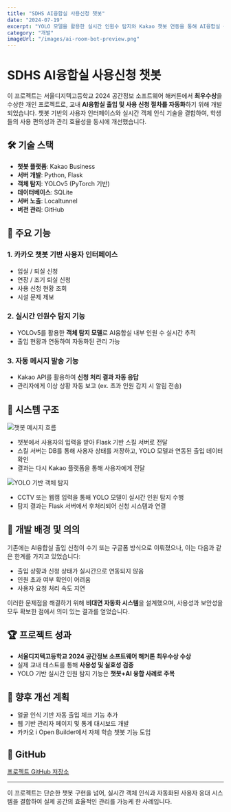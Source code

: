 ```yaml
---
title: "SDHS AI융합실 사용신청 챗봇"
date: "2024-07-19"
excerpt: "YOLO 모델을 활용한 실시간 인원수 탐지와 Kakao 챗봇 연동을 통해 AI융합실 출입 및 신청을 자동화한 프로젝트입니다."
category: "개발"
imageUrl: "/images/ai-room-bot-preview.png"
---
```


# SDHS AI융합실 사용신청 챗봇

이 프로젝트는 서울디지텍고등학교 2024 공간정보 소프트웨어 해커톤에서 **최우수상**을 수상한 개인 프로젝트로, 교내 **AI융합실 출입 및 사용 신청 절차를 자동화**하기 위해 개발되었습니다. 챗봇 기반의 사용자 인터페이스와 실시간 객체 인식 기술을 결합하여, 학생들의 사용 편의성과 관리 효율성을 동시에 개선했습니다.

## 🛠️ 기술 스택

- **챗봇 플랫폼**: Kakao Business
- **서버 개발**: Python, Flask
- **객체 탐지**: YOLOv5 (PyTorch 기반)
- **데이터베이스**: SQLite
- **서버 노출**: Localtunnel
- **버전 관리**: GitHub

## 🔑 주요 기능

### 1. 카카오 챗봇 기반 사용자 인터페이스

- 입실 / 퇴실 신청
- 연장 / 조기 퇴실 신청
- 사용 신청 현황 조회
- 시설 문제 제보

### 2. 실시간 인원수 탐지 기능

- YOLOv5를 활용한 **객체 탐지 모델**로 AI융합실 내부 인원 수 실시간 추적
- 출입 현황과 연동하여 자동화된 관리 가능

### 3. 자동 메시지 발송 기능

- Kakao API를 활용하여 **신청 처리 결과 자동 응답**
- 관리자에게 이상 상황 자동 보고 (ex. 초과 인원 감지 시 알림 전송)

## 🧩 시스템 구조

![챗봇 메시지 흐름](./image1.png)

- 챗봇에서 사용자의 입력을 받아 Flask 기반 스킬 서버로 전달
- 스킬 서버는 DB를 통해 사용자 상태를 저장하고, YOLO 모델과 연동된 출입 데이터 확인
- 결과는 다시 Kakao 플랫폼을 통해 사용자에게 전달

![YOLO 기반 객체 탐지](./image2.png)

- CCTV 또는 웹캠 입력을 통해 YOLO 모델이 실시간 인원 탐지 수행
- 탐지 결과는 Flask 서버에서 후처리되어 신청 시스템과 연결

## 🧠 개발 배경 및 의의

기존에는 AI융합실 출입 신청이 수기 또는 구글폼 방식으로 이뤄졌으나, 이는 다음과 같은 한계를 가지고 있었습니다:

- 출입 상황과 신청 상태가 실시간으로 연동되지 않음
- 인원 초과 여부 확인이 어려움
- 사용자 요청 처리 속도 지연

이러한 문제점을 해결하기 위해 **비대면 자동화 시스템**을 설계했으며, 사용성과 보안성을 모두 확보한 점에서 의미 있는 결과를 얻었습니다.

## 🏆 프로젝트 성과

- **서울디지텍고등학교 2024 공간정보 소프트웨어 해커톤 최우수상 수상**
- 실제 교내 테스트를 통해 **사용성 및 실효성 검증**
- YOLO 기반 실시간 인원 탐지 기능은 **챗봇+AI 융합 사례로 주목**

## 🔭 향후 개선 계획

- 얼굴 인식 기반 자동 출입 체크 기능 추가
- 웹 기반 관리자 페이지 및 통계 대시보드 개발
- 카카오 i Open Builder에서 자체 학습 챗봇 기능 도입

## 🔗 GitHub

[프로젝트 GitHub 저장소](https://github.com/yanggangbb/2024Hackathon)

---

이 프로젝트는 단순한 챗봇 구현을 넘어, 실시간 객체 인식과 자동화된 사용자 응대 시스템을 결합하여 실제 공간의 효율적인 관리를 가능케 한 사례입니다.

